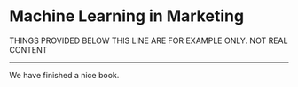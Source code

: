 # Machine Learning in Marketing {#machinelearning}


THINGS PROVIDED BELOW THIS LINE ARE FOR EXAMPLE ONLY. NOT REAL CONTENT

***

We have finished a nice book.
